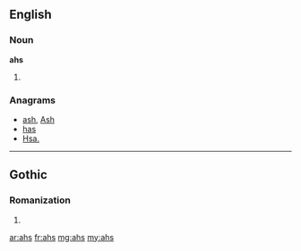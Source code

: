 ==English==

===Noun===
'''ahs'''
# {{plural of|[[ah]]}}

===Anagrams===
* [[ash#English|ash]], [[Ash#English|Ash]]
* [[has#English|has]]
* [[Hsa.#English|Hsa.]]

----

==Gothic==
===Romanization===
{{got-rom}}

# {{got-romanization of|𐌰𐌷𐍃}}

[[ar:ahs]]
[[fr:ahs]]
[[mg:ahs]]
[[my:ahs]]